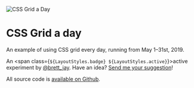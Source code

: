 

<Metatags
  title="CSS Grid a day"
  description="An example of using CSS grid every day, from May 1–31st, 2019."
  thumbnail="https://cssgrid31.brett.cool/opengraph/home.png"
  url="https://cssgrid31.brett.cool"
  pathname="/"
/>

<div className={LayoutStyles.container}>
<div className={LayoutStyles.intro}>

<img
  className={LayoutStyles.logo}
  src={Logo}
  alt="CSS Grid a Day"
  title="CSS Grid a Day"
/>

# CSS Grid a day

An example of using CSS grid every day, running from May&nbsp;1–31st,&nbsp;2019.

An <span class={`${LayoutStyles.badge} ${LayoutStyles.active}`}>active</span> experiment by [@brett_jay][b]. Have an idea? [Send me your suggestion][s]!

All source code is [available on Github][g].

[b]: https://twitter.com/brett_jay
[s]: https://twitter.com/intent/tweet?text=Hey%20@brett_jay,%20try
[g]: https://github.com/brettjay/css-grid-a-day

</div>
<Calendar>
  <Day date="29"  complete={false} placeholder={true}/>
  <Day date="30"  complete={false} placeholder={true}/>
  <Day date="1"   complete={true}  label="📕 Grid systems" color="#FF4A1B"/>
  <Day date="2"   complete={true}  label="✍️ Signup form" color="purple"/>
  <Day date="3"   complete={true}  label="🎲 Frontend-opoly" color="#71967b"/>
  <Day date="4"   complete={true}  label="🗓 Weekly schedule" color="#221d31"/>
  <Day date="5"   complete={true}  label="📄 Van de Graaf" color="#164666"/>
  <Day date="6"   complete={true}  label="📰 Broadsheet" color="#000"/>
  <Day date="7"   complete={true}  label="🖋 Blog composer" color="#559DE6"/>
  <Day date="8"   complete={true}  label="✨ Mixin collage" color="#583ca0"/>
  <Day date="9"   complete={true}  label="📱 Milligram feed" color="#14546f"/>
  <Day date="10"  complete={true}  label="🖥 Dashboard" color="#DA045C"/>
  <Day date="11"  complete={true}  label="🎬 Review cards" color="#DB8400"/>
  <Day date="12"  complete={true}  label="📋 Todo board" color="#488600"/>
  <Day date="13"  complete={true}  label="☕️ Brew guide" color="#6d3f28"/>
  <Day date="14"  complete={true}  label="✈️ Seat picker" color="#FF930F"/>
  <Day date="15"  complete={true}  label="🎟 Boarding pass" color="#223146"/>
  <Day date="16"  complete={true}  label="📈 Brew print" color="#3473B1"/>
  <Day date="17"  complete={true}  label="📃 Magazine layout" color="#333"/>
  <Day date="18"  complete={true}  label="🗳 Senate ballot" color="#506827"/>
  <Day date="19"  complete={true}  label="📱 Itinerary" color="#F26118"/>
  <Day date="20"  complete={true}  label="📷 Photoessay" color="#000"/>
  <Day date="21"  complete={true}  label="🖥 “Uses”" color="#1c334a"/>
  <Day date="22"  complete={true}  label="🔬 Web elements" color="#5a008a"/>
  <Day date="23"  complete={true}  label="⚙️ Responsive form" color="#005CDD"/>
  <Day date="24"  complete={true}  label="🌦 Wearthere" color="#004D99"/>
  <Day date="25"  complete={true}  label="📨 Email client" color="#6177c7"/>
  <Day date="26"  complete={false}/>
  <Day date="27"  complete={false}/>
  <Day date="28"  complete={false}/>
  <Day date="29"  complete={false}/>
  <Day date="30"  complete={false}/>
  <Day date="31"  complete={false}/>
  <Day date="1"   complete={false} placeholder={true}/>
  <Day date="2"   complete={false} placeholder={true}/>
</Calendar>
</div>
